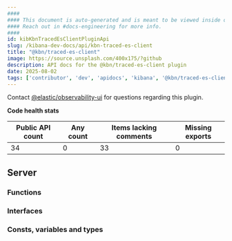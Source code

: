 ```yaml
---
####
#### This document is auto-generated and is meant to be viewed inside our experimental, new docs system.
#### Reach out in #docs-engineering for more info.
####
id: kibKbnTracedEsClientPluginApi
slug: /kibana-dev-docs/api/kbn-traced-es-client
title: "@kbn/traced-es-client"
image: https://source.unsplash.com/400x175/?github
description: API docs for the @kbn/traced-es-client plugin
date: 2025-08-02
tags: ['contributor', 'dev', 'apidocs', 'kibana', '@kbn/traced-es-client']
---
```




Contact [@elastic/observability-ui](https://github.com/orgs/elastic/teams/observability-ui) for questions regarding this plugin.

**Code health stats**

| Public API count  | Any count | Items lacking comments | Missing exports |
|-------------------|-----------|------------------------|-----------------|
| 34 | 0 | 33 | 0 |

## Server

### Functions
<DocDefinitionList data={kbnTracedEsClientObj.server.functions}/>

### Interfaces
<DocDefinitionList data={kbnTracedEsClientObj.server.interfaces}/>

### Consts, variables and types
<DocDefinitionList data={kbnTracedEsClientObj.server.misc}/>

